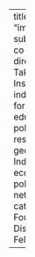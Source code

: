 ---
title: "Nitin Pai"
image: "images/nitin_pai.png"
subtitle: "Nitin Pai is co-founder and director of the Takshashila Institution, an independent centre for research and education in public policy. His current research includes the geopolitics of the Indo-Pacific; defence economics and the politics of radically networked societies."
category: "Co Founders and Distinguished Fellows"
order: 1

---